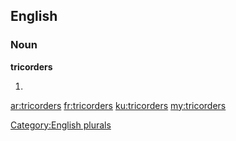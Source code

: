 ==English==

===Noun===
'''tricorders'''

# {{plural of|[[tricorder]]}}

[[Category:English plurals]]

[[ar:tricorders]]
[[fr:tricorders]]
[[ku:tricorders]]
[[my:tricorders]]